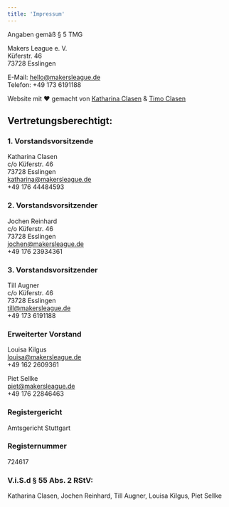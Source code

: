 ```yaml
---
title: 'Impressum'
---
```


Angaben gemäß § 5 TMG

Makers League e. V.  
Küferstr. 46  
73728 Esslingen

E-Mail: hello@makersleague.de  
Telefon: ‭+49 173 6191188‬

Website mit ❤️ gemacht von [Katharina Clasen](https://katharinaclasen.de) & [Timo Clasen](https://timoclasen.de)

## Vertretungsberechtigt:

### 1. Vorstandsvorsitzende

Katharina Clasen  
c/o Küferstr. 46  
73728 Esslingen  
katharina@makersleague.de  
+49 176 44484593

### 2. Vorstandsvorsitzender

Jochen Reinhard  
c/o Küferstr. 46  
73728 Esslingen  
jochen@makersleague.de  
‭+49 176 23934361‬

### 3. Vorstandsvorsitzender

Till Augner  
c/o Küferstr. 46  
73728 Esslingen  
till@makersleague.de  
‭+49 173 6191188‬

### Erweiterter Vorstand

Louisa Kilgus  
louisa@makersleague.de  
‭+49 162 2609361‬

Piet Sellke  
piet@makersleague.de  
‭+49 176 22846463‬

### Registergericht

Amtsgericht Stuttgart

### Registernummer

724617

### V.i.S.d § 55 Abs. 2 RStV:

Katharina Clasen, Jochen Reinhard, Till Augner, Louisa Kilgus, Piet Sellke
